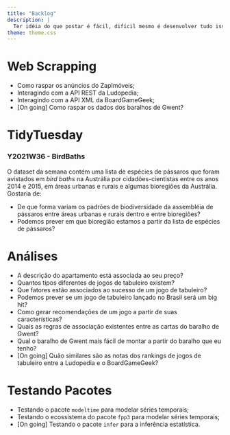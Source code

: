 ```yaml
---
title: "Backlog"
description: |
  Ter idéia do que postar é fácil, difícil mesmo é desenvolver tudo isso na mesma velocidade! Nesta seção eu reuno tudo aquilo que eu já tive de ideia de escrever sobre, mas que faltou tempo para tornar realidade. Pretendo manter visibilidade disso aqui para me ajudar a não me esquecer e, quem sabe, receber algum feedback para priorizar um deles!
theme: theme.css
---
```


# Web Scrapping
- Como raspar os anúncios do ZapImóveis;
- Interagindo com a API REST da Ludopedia;
- Interagindo com a API XML da BoardGameGeek;  
- [On going] Como raspar os dados dos baralhos de Gwent?

# TidyTuesday
### Y2021W36 - BirdBaths 
O dataset da semana contém uma lista de espécies de pássaros que foram avistados em _bird baths_ na Austrália por cidadões-cientistas entre os anos 2014 e 2015, em áreas urbanas e rurais e algumas bioregiões da Austrália. Gostaria de:  
  
- De que forma variam os padrões de biodiversidade da assembléia de pássaros entre áreas urbanas e rurais dentro e entre bioregiões?   
- Podemos prever em que bioregião estamos a partir da lista de espécies de pássaros?  

# Análises

- A descrição do apartamento está associada ao seu preço?  
- Quantos tipos diferentes de jogos de tabuleiro existem?  
- Que fatores estão associados ao sucesso de um jogo de tabuleiro?  
- Podemos prever se um jogo de tabuleiro lançado no Brasil será um big hit?  
- Como gerar recomendações de um jogo a partir de suas características?  
- Quais as regras de associação existentes entre as cartas do baralho de Gwent?  
- Qual o baralho de Gwent mais fácil de montar a partir do baralho que eu tenho?  
- [On going] Quão similares são as notas dos rankings de jogos de tabuleiro entre a Ludopedia e o BoardGameGeek?

# Testando Pacotes

- Testando o pacote `modeltime` para modelar séries temporais;  
- Testando o ecossistema do pacote `fpp3` para modelar séries temporais;  
- [On going] Testando o pacote `infer` para a inferência estatística.
